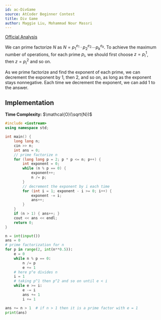 ```yaml
---
id: ac-DivGame
source: AtCoder Beginner Contest
title: Div Game
author: Maggie Liu, Mohammad Nour Massri
---
```


[Official Analysis](https://img.atcoder.jp/abc169/editorial.pdf#page=12)

We can prime factorize $N$ as $N = p_1^{e_1} \cdot p_2^{e_2} \cdots p_k^{e_k}$.
To achieve the maximum number of operations, for each prime $p_i$, we should
first choose $z = p_i^1$, then $z = p_i^2$ and so on.

As we prime factorize and find the exponent of each prime, we can decrement the
exponent by $1$, then $2$, and so on, as long as the exponent stays nonnegative.
Each time we decrement the exponent, we can add $1$ to the answer.

## Implementation

**Time Complexity:** $\mathcal{O}(\sqrt{N})$

<LanguageSection>

<CPPSection>


```cpp
#include <iostream>
using namespace std;

int main() {
	long long n;
	cin >> n;
	int ans = 0;
	// prime factorize n
	for (long long p = 2; p * p <= n; p++) {
		int exponent = 0;
		while (n % p == 0) {
			exponent++;
			n /= p;
		}
		// decrement the exponent by i each time
		for (int i = 1; exponent - i >= 0; i++) {
			exponent -= i;
			ans++;
		}
	}
	if (n > 1) { ans++; }
	cout << ans << endl;
	return 0;
}
```

</CPPSection>
<PySection>

```py
n = int(input())
ans = 0
# prime factorization for n
for p in range(2, int(n**0.5)):
	e = 0
	while n % p == 0:
		n /= p
		e += 1
	# here p^e divides n
	i = 1
	# taking p^1 then p^2 and so on until e < i
	while e >= i:
		e -= i
		ans += 1
		i += 1

ans += n > 1  # if n > 1 then it is a prime factor with e = 1
print(ans)
```
</PySection>
</LanguageSection>
